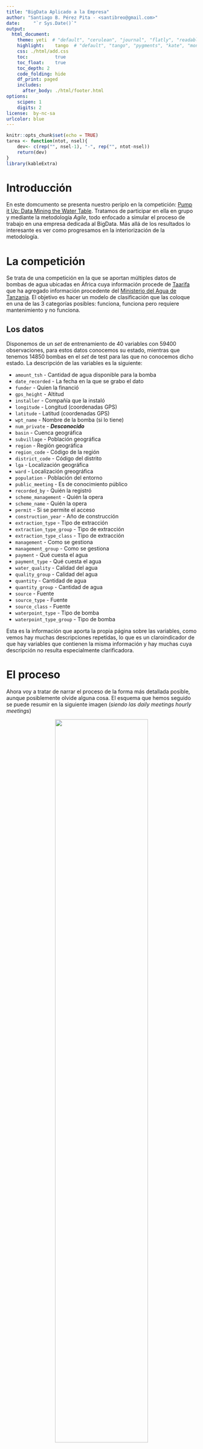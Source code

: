 ```yaml
---
title: "BigData Aplicado a la Empresa"
author: "Santiago B. Pérez Pita - <santibreo@gmail.com>"
date:     "`r Sys.Date()`"
output:
  html_document: 
    theme: yeti  # "default", "cerulean", "journal", "flatly", "readable", "spacelab", "united", "cosmo", "lumen", "paper", "sandstone", "simplex", "yeti"
    highlight:    tango  # "default", "tango", "pygments", "kate", "monochrome", "espresso", "zenburn", "haddock", "textmate"
    css: ./html/add.css
    toc:          true
    toc_float:    true
    toc_depth: 2
    code_folding: hide
    df_print: paged
    includes:
      after_body: ./html/footer.html
options:
    scipen: 1
    digits: 2
license:  by-nc-sa
urlcolor: blue
---
```


```r
knitr::opts_chunk$set(echo = TRUE)
tarea <- function(ntot, nsel){
    dev<- c(rep("", nsel-1), "-", rep("", ntot-nsel))
    return(dev)
}
library(kableExtra)
```

# Introducción
En este domcumento se presenta nuestro periplo en la competición: [Pump it Up: Data Mining the Water Table](https://www.drivendata.org/competitions/7/pump-it-up-data-mining-the-water-table/).
Tratamos de participar en ella en grupo y mediante la metodología _Agile_, todo enfocado a simular el proceso de trabajo en una empresa dedicada al BigData. Más allá de los resultados lo interesante es ver como progresamos en la interiorización de la metodología.

# La competición
Se trata de una competición en la que se aportan múltiples datos de bombas de agua ubicadas en África cuya información procede de [Taarifa](http://taarifa.org/) que ha agregado información procedente del [Ministerio del Agua de Tanzania](http://maji.go.tz/). El objetivo es hacer un modelo de clasificación que las coloque en una de las 3 categorías posibles: funciona, funciona pero requiere mantenimiento y no funciona.

## Los datos
Disponemos de un _set_ de entrenamiento de 40 variables con 59400 observaciones, para estos datos conocemos su estado, mientras que tenemos 14850 bombas en el _set_ de test para las que no conocemos dicho estado.
La descripción de las variables es la siguiente:

+ `amount_tsh` - Cantidad de agua disponible para la bomba
+ `date_recorded` - La fecha en la que se grabo el dato
+ `funder` - Quien la financió
+ `gps_height` - Altitud
+ `installer` - Compañía que la instaló
+ `longitude` - Longitud (coordenadas GPS)
+ `latitude` - Latitud (coordenadas GPS)
+ `wpt_name` - Nombre de la bomba (si lo tiene)
+ `num_private` - **_Desconocido_**
+ `basin` - Cuenca geográfica
+ `subvillage` - Población geográfica
+ `region` - Región geográfica
+ `region_code` - Código de la región
+ `district_code` - Código del distrito
+ `lga` - Localización geográfica
+ `ward` - Localización greográfica
+ `population` - Población del entorno
+ `public_meeting` - Es de conocimiento público
+ `recorded_by` - Quién la registró
+ `scheme_management` - Quién la opera
+ `scheme_name` - Quién la opera
+ `permit` - Si se permite el acceso
+ `construction_year` - Año de construcción
+ `extraction_type` - Tipo de extracción
+ `extraction_type_group` - Tipo de extracción
+ `extraction_type_class` - Tipo de extracción
+ `management` - Como se gestiona
+ `management_group` - Como se gestiona
+ `payment` - Qué cuesta el agua
+ `payment_type` - Qué cuesta el agua
+ `water_quality` - Calidad del agua
+ `quality_group` - Calidad del agua
+ `quantity` - Cantidad de agua
+ `quantity_group` - Cantidad de agua
+ `source` - Fuente
+ `source_type` - Fuente
+ `source_class` - Fuente
+ `waterpoint_type` - Tipo de bomba
+ `waterpoint_type_group` - Tipo de bomba

Esta es la información que aporta la propia página sobre las variables, como vemos hay muchas descripciones repetidas, lo que es un claroindicador de que hay variables que contienen la misma información y hay muchas cuya descripción no resulta especialmente clarificadora.

# El proceso
Ahora voy a tratar de narrar el proceso de la forma más detallada posible, aunque posiblemente olvide alguna cosa. El esquema que hemos seguido se puede resumir en la siguiente imagen (*siendo las daily meetings hourly meetings*)

<center>
<img src="./img/agile.jpg" width="70%">
<figcaption>Esquema de trabajo Agile</figcaption>
</center>

## Backlog
Lo primero que hicimos fue elaborar un *Backlog* con las tareas que queríamos acometer, y repartirnoslas. Su aspecto inicial era el siguiente:
```r
tareas<- c("Análisis", "Conteo de valores",
           "Eliminación de missings", "Escalado", "Importacia variables",
           "Transformación", "Interacciones", "Variables nuevas",
           "Random Forest", "GBM", "SVM")

dt<- data.frame(row.names=tareas,
                Santi = tarea(length(tareas), 1),
                Javier = tarea(length(tareas), 3),
                Ester = tarea(length(tareas), 5),
                Bea = tarea(length(tareas), 4)
)
   
kable(dt,  align = "c") %>%
  kable_styling("striped", full_width = F) %>%
  pack_rows("Datos", 1, 8) %>%
    pack_rows("Modelos", 9, 11)
```

## Análisis de datos
Lo primero que hicimos fue extraer las características de los datos, separando las variables categóricas, las numéricas y las lógicas, luego procedimos a un análisis pormenorizado de cada una. Sobre las características generales de las variables nos quedo la siguiente tabla:
```r
# 0. Libraries
library(data.table)
library(psych)
library(dplyr)

# 1. Load data ----
datTrain<- as.data.frame(fread("rawTrain.csv"))
datTest<- as.data.frame(fread("rawTest.csv"))
datTotal<- rbind(datTrain, datTest)
# Data dimension
dim(datTrain)
dim(datTest)
# Objective variable
datY<- as.data.frame(fread("rawTrain_y.csv"))

# 1.1 Data analysis ----
# Variable class
varDescription<- as.data.frame(sapply(datTotal, class))
colnames(varDescription)<- "clase"
varDescription$name<- row.names(varDescription)
row.names(varDescription)<- seq(1, nrow(varDescription))
varDescription$n_NANs<- sapply(datTotal, function(x) sum(is.na(x)))
varDescription<- varDescription[,c(2,1,3)]

# 1.1.1 Categoric variables ----
datTotal_cha<- datTotal[, varDescription$clase == 'character']
datTotal_cha<- as.data.frame(sapply(datTotal_cha, as.factor))
varFac<- names(datTotal_cha)
aux<- as.data.frame(t(datTotal_cha %>%
                          summarise_all(funs(n_distinct(.)))))
aux$name<- row.names(aux)
varDescription$n_CATs<- left_join(varDescription, aux)$V1

# 1.1.2 Numeric variables ----
datTotal_num<- datTotal[, varDescription$clase %in% c('numeric', 'integer')]
datTotal_num<- as.data.frame(sapply(datTotal_num, as.numeric))
varNum<- names(datTotal_num)
aux<- as.data.frame(psych::describe(datTotal_num))
aux$vars<- NULL
aux$n<- NULL
aux$name<- row.names(aux)
varDescription<- left_join(varDescription, aux)

# 1.1.3 Logical variables
datTotal_boo<- datTotal[, varDescription$clase %in% 'logical']
varBoo<- names(datTotal_boo)
# Stupid but useful columns
varDescription$is_Fac<- varDescription$name %in% varFac
varDescription$is_Num<- varDescription$name %in% varNum
varDescription$is_Boo<- varDescription$name %in% varBoo
varResume<- varDescription[order(varDescription$n_NANs, varDescription$clase),
                           c(1,2,3,4,5,7,10,11,6)]
treat<- c("amount_tsh", "date_recorded", "funder",
          "installer", "wpt_name", "subvillage", 
          "lga", "ward", "public_meeting", "recorded_by", 
          "scheme_name", "permit", "construction_year",
          "payment", "payment_type")
varResume$Tratamiento<- if_else(varResume$name %in% treat, "SI", "NO")
# 1.2 Save tipified data ----
datTotal<- cbind(datTotal_cha, datTotal_num, datTotal_boo)
datTotal$recorded_by<- NULL
saveRDS(datTotal, "./dat/datTotal")
saveRDS(cbind(datY, datTotal[c(1:nrow(datTrain)),]), "./dat/datTrain")
saveRDS(datTotal[c((nrow(datTrain)+1):nrow(datTotal)),], "./dat/datTest")

# 1.3 Limpieza alto nivel ---
datZero<- datTotal[,varResume$name[varResume$Tratamiento=="NO"]]
saveRDS(datZero, "./dat/datZero")
```

```r
dt<- readRDS("./dat/varResume_0")
kable(dt,  align = "c", digits = c(2,2), row.names=FALSE) %>%
  kable_styling("striped", full_width = F) %>%
  pack_rows("Categóricas", 1, 28) %>%
    pack_rows("Numéricas", 29, 38) %>%
    pack_rows("Logicas / Binarias", 39, 40)
```

Así podemos ver de una forma bastante cómoda las categorías de las variables y sus características principales (número de _missing_, número de categorías, principales medidas de las numéricas y si requiere tratamiento). 
Para rellenar la columna `Tratamiento` hemos tomado en consideración únicamente si aparecían valores ilógicos, si presentaba demasiadas categorías, si hay patrones extraños y si presenta _missings_.
De esta forma hemos notado los siguientes aspectos a resaltar:

+ `amount_tsh`: Presenta un rango muy amplio para su media. 
+ `date_recorded`: Debe ser tratada como fecha, extrayendo la información relevante.
+ `gps_height`: Pesenta un mínimo negartivo, aunque podría ser válido, combiene cotejar.
+ `wpt_name`: 45684 categorías sin _missings_, posiblemente las bombas sin nombre sean cadenas de caracteres vacías.
+ `num_private`: Enteros centrados con media y mediana próximas a cero y un máximo de 1760. No obtenemos pistas de su significado.
+ `recorded_by`: Una única categoría, luego se puede eliminar.
+ `construction_year`: Contiene ceros, que probablemente debieran ser _missings_.
+ `payment` y `payment_type`: Presentan el mismo número de categorías, podrían ser redundantes.

## 1º _Sprint_ - H2O AutoML
Una vez tenemos una imagen descriptiva, aunque aún sea a escasa profundidad, del estado de los datos, lo primero que queremos es disponer de un modelo que nos sirve como _benchmark_, es decir, a partir del cual tratemos de mejorar nuestra capacidad predictiva.

Para definir este modelo lo primero que hemos hecho es seleccionar de los datos únicamente las variables que hemos encontrado que no requerían tratamiento y depués hemos usado la librería de _Machine Learning_ automático `h2o`, en su versión gratuita. A esta librería basta con alimentarla con un _set_ de datos, y tiempo, nosotros la hemos dejado 8000 segundos (~ 2 horas) y nos ha devuelto la siguiente tabla, en la que se muestran los algoritmos que ha probado y las métricas que ha ido obteniendo.
```r
# 1. Load data ----
datZero<- readRDS("./dat/datZero")
datY<- as.data.frame(fread("./dat/rawTrain_y.csv"))
submiss<- as.data.frame(fread("./dat/SubmissionFormat.csv")) 
datTrain<- inner_join(datZero, datY)
datTest<- datZero[datZero$id %in% submiss$id,]
str(datTrain)
datTrain$status_group<- as.factor(datTrain$status_group)

# 2. Model ----
# H20 model to use as a bechmark
h2o.init(nthreads=-1)
train<- as.h2o(datTrain, destination_frame = "datTrain.hex")
y<- "status_group"
x<- colnames(datZero)

aml<- h2o.automl(x=x, y=y,
                 training_frame = train,
                 max_runtime_secs = 8000,
                 stopping_metric = "missclassification",
                 nfolds = 5,
                 exclude_algos = c('DeepLearning', 'StackedEnsemble'),
                 seed = 1)

# 2.1 Model metrics ----
lb <- aml@leaderboard
print(lb, n=nrow(lb))
# Save the model
saveRDS(aml, "./mod/h2o_base")

# 3. Prediction ----
mod<- readRDS("./mod/h2o_base")
test<- as.h2o(datTest, destination_frame = "datTest.hex")
predicted<- as.data.frame(h2o.predict(mod@leader, test))
pred<- data.frame(id=datTest$id,
                  status_group = predicted$predict)
# Write submission
fwrite(pred, "./sub/V01_h2o_base")
```

```r
library(data.table)
dt<- as.data.frame(fread("./dat/h2oLB.csv"))
kable(dt,  align = "c", digits = c(2,2), row.names=FALSE) %>%
  kable_styling("striped", full_width = F)
```

Como podemos ver no hay mucha variedad, los algoritmos ganadores son prácticamente todos modelos de *Gradient Boosting*, salvo algunos casos de _Random Forest_.

En general estos son los modelos que, ya nos han contado, suelen ganar en [Kaggle](https://www.kaggle.com/) así que tampoco nos sorprende. Lo siguiente que haremos será establecer la precisión sobre el _set_ de test de este modelo como punto de partida, y a partir de ella trata de mejorar.

<center>
<img src="./img/V01_score.png" width="50%">
<figcaption>Puntuación modelo H2O</figcaption>
</center>
<br>
La puntuación obtenida resultó ser: **_78'02%_**, la cual es más que aceptable para el esfuerzo realizado. Ahora bien, si el día de mañana queremos ganarnos el pan tenemos que mejorarla.

## 2º _Sprint_ - _Random Forest_
Aún en este _sprint_ vamos a dejar los datos como los tenemos, y vamos a probar un modelo de _random forest_ realizado con la librería `ranger`. Sabemos de otras librerías a nuestra disposición, pero `ranger` se impone por su velocidad y facilidad de uso. Como de momento no vamos a manipular los datos el código es esencialmente idéntico.
```r
# 1. Load data ----
datZero<- readRDS("./dat/datZero")
datY<- as.data.frame(fread("./dat/rawTrain_y.csv"))
submiss<- as.data.frame(fread("./dat/SubmissionFormat.csv")) 
datTrain<- inner_join(datZero, datY)
datTest<- datZero[datZero$id %in% submiss$id,]
datTrain$status_group<- as.factor(datTrain$status_group)

# 2. Model ----
frml<- as.formula(paste("status_group ~", paste(names(datZero), collapse="+")))

set.seed(1234)
my_mod<- ranger(frml,
                data = datTrain,
                importance = "impurity")

# 2.1 Model Metrics
# Importancia de las variables
aux<- as.data.frame(my_mod$variable.importance)
aux$id<- rownames(aux)
rownames(aux)<- seq(1, nrow(aux))
aux$importance<- aux[,1]
aux[,1]<- NULL
ggplot(data=aux, aes(x=id, y=importance))+
    geom_bar(stat="identity", color="black", fill="lightblue2", show.legend = FALSE, alpha=0.5) +
    scale_x_discrete(limits=aux$id[order(aux$importance)]) +
    coord_flip() + ggtitle("Importancia de las variables")
# Matriz de confusión
aux<- as.data.frame(my_mod$confusion.matrix)
ggplot(data=aux, aes(x=predicted, y=Freq, fill=true))+
    geom_bar(stat="identity", color="black", show.legend = TRUE, alpha=0.5) +
    scale_x_discrete(limits=unique(aux$predicted[order(aux$Freq)])) +
    coord_flip() + ggtitle("Matriz de confusión")
# Error en la predicción
my_mod$prediction.error

# Save the model
saveRDS(my_mod, "./mod/V02_ranger")

# 3. Prediction ----
mod<- readRDS("./mod/V02_ranger")
predicted<- predict(mod, datTest)
pred<- data.frame(id=datTest$id,
                  status_group = predicted$predictions)
# Write submission
fwrite(pred, "./sub/V02_ranger_base")
```

Con este modelo ya aprovechamos para investigar algunas cosas importantes. Lo primero era incorporar las variables, al menos aquellas que incorporásemos al modelo, al consultar esta información pudimos ver lo siguiente:
<center>
<img src="./img/V02_ranger_varimp.png" width="100%">
</center>
<br>

En el gráfico de las variables notamos en primer lugar la relevancia de las variables de localización, incluida la altitud, y llamaba la atención también el bajo lugar que ocupaban la calidad del agua o la fuente. Como esperábamos la población o y la región tienen una significación elevada, mientras que `num_private` presenta una relevancia ínfima, en cualquier entorno de producción y dado que desconocemos su origen y su significado, lo lógico sería deshacernos directamente de ella.

Por otro lado, vimos, y nos va a servir para mostrar cómo de balanceadas están nuestras clases, la matriz de confusión del modelo de la siguiente forma:
<center>
<img src="./img/V02_confmat.png" width="100%">
</center>
<br>

Lo interesante de ver la matriz de confusión así es que puedes ver, además de cuantas observaciones hay por cada clase objetivo, lo que es clave para el desarrollo de modelos, que clases está confundiendo entre sí. Podemos ver como claramente le resulta algo más dificil (contra todo pronóstico) diferenciar `functional` que `non functional` de `functional needs repair`. Esto nos dió la idea de probar a agrupar las clases, y hacer dos modelos de clasificación binaria, lo que fue a parar al _backlog_.

Finalmente, como no podía ser de otra forma, subimos las predicciones y obtuvimos:
<center>
<img src="./img/V02_score.png" width="50%">
<figcaption>Puntuación ranger base</figcaption>
</center>
<br>

Un _**80'33%**_ lo que mejora el resultado del modelo anterior y nos permite pensar que al AutoML le queda camino por recorrer, ya que nosotros no hemos aún tocado los datos.

## 3º _Sprint_ - Resolviendo sospechas
Llegado este punto le echamos un ojo a las variables para ver cuales de nuestras sospechas eran ciertas. Lo que hemos observado es que efectivamente `payment` y `payment_type` contenían las mismas categorías, así que he eliminado una de ellas. `construction_year` presenta 55 valores, muy polarizados, siendo más o menos el 30% de sus valores ceros, teniendo muchos agrupados en torno a los 2000 pero también algunos en medio, así que he probado a generar una variable ternaria que vale 0 si `construction_year` es 0, 1 si es menor que 1800, y 2 en el resto de casos. Lo mismo ocurre con `num_private` y `amount_tsh` pero de forma más acusada (98% y 70% respectivamente) así que he procedido a generar binarias. He estudiado `wpt_name` pero sin llegar a ninguna conclusión en positivo ya que apenas el 5% de los datos valen `none` y finalmente de `date_recorded` he extraido el año y el mes como factores y el día como numérica. Con estas variables, incorporando en un caso las originales y en el otro las derivadas, voy a hacer nuevos árboles y en función de la importancia de las variables elegimos qué nos quedamos.
```r
# 0. Libraries
library(data.table)
library(dplyr)
library(ranger)
library(ggplot2)
library(gridExtra)
source("funciones.R")

# 1. Load data ----
datTotal<- readRDS("./dat/datTotal")
datY<- as.data.frame(fread("./dat/rawTrain_y.csv"))
submiss<- as.data.frame(fread("./dat/SubmissionFormat.csv")) 
datTrain<- inner_join(datTotal, datY)
datTest<- datTotal[datTotal$id %in% submiss$id,]
datTrain$status_group<- as.factor(datTrain$status_group)

# 1.1 Solve our questions ----
# Have payment and pyment_tupe the same info?
aux<- as.data.frame(datTotal %>%
                  group_by(payment_type) %>% 
                  summarise(count = n_distinct(payment))
)
saveRDS(aux, "./dat/payment")
datTotal$payment<- NULL

# How is construction_year distributed?
length(unique(datTotal$construction_year)) # SOlo 55
length(datTotal$construction_year[datTotal$construction_year == 0]) # 1/3 son 0
myDistPlot(datTrain, "construction_year", "status_group", "construction_year - Dist")
datTotal$const_year_bin<- as.factor(ifelse(datTotal$construction_year ==0, 0,
                                           ifelse(datTotal$construction_year<1800, 1, 2)))

# How is num_private distributed?
length(unique(datTotal$num_private)) # SOlo 68
length(datTotal$num_private[datTotal$num_private == 0]) # 98,7% son 0
datTotal$num_private_bin<- as.factor(ifelse(datTotal$num_private == 0, 0, 1))

# What is wpt_name behaviour?
length(datTotal$wpt_name[datTotal$wpt_name == "none"]) # 5'98% son none
# Ni idea de qué hacer

# How is amount_tsh distributed?
length(unique(datTotal$amount_tsh)) # Solo 102
length(datTotal$amount_tsh[datTotal$amount_tsh == 0]) # 70,1% son 0
datTotal$amount_tsh_bin<- as.factor(ifelse(datTotal$amount_tsh == 0, 0, 1))

# Extract date info from date_recorded
datTotal$year_recorded <- as.factor(format(as.Date(datTotal$date_recorded), "%Y"))
datTotal$month_recorded <- as.factor(format(as.Date(datTotal$date_recorded), "%m"))
datTotal$day_recorded <- as.numeric(format(as.Date(datTotal$date_recorded), "%d"))

# 1.2 Update varResume ----
# Variable class
varDescription<- as.data.frame(sapply(datTotal, class))
colnames(varDescription)<- "clase"
varDescription$name<- row.names(varDescription)
varDescription$clase<- as.character(varDescription$clase)
row.names(varDescription)<- seq(1, nrow(varDescription))
varDescription$n_NANs<- sapply(datTotal, function(x) sum(is.na(x)))
varDescription<- varDescription[,c(2,1,3)]

# 1.2.1 Categoric variables ----
datTotal_cha<- datTotal[, varDescription$clase == "factor"]
datTotal_cha<- as.data.frame(sapply(datTotal_cha, as.factor))
varFac<- names(datTotal_cha)
aux<- as.data.frame(t(datTotal_cha %>%
                          summarise_all(funs(n_distinct(.)))))
aux$name<- row.names(aux)
varDescription$n_CATs<- left_join(varDescription, aux)$V1

# 1.2.2 Numeric variables ----
datTotal_num<- datTotal[, varDescription$clase %in% c('numeric', 'integer')]
datTotal_num<- as.data.frame(sapply(datTotal_num, as.numeric))
varNum<- names(datTotal_num)
aux<- as.data.frame(psych::describe(datTotal_num))
aux$vars<- NULL
aux$n<- NULL
aux$name<- row.names(aux)
varDescription<- left_join(varDescription, aux)

# 1.2.3 Logical variables
datTotal_boo<- datTotal[, varDescription$clase %in% 'logical']
varBoo<- names(datTotal_boo)

varResume<- varDescription[order(varDescription$n_NANs, varDescription$clase),
                           c(1,2,3,4,5,7,10,11,6)]
treat<- c("funder", "wpt_name",
          "installer", "subvillage",
          "region_code", "district_code",
          "lga", "ward", "public_meeting",
          "scheme_name", "permit")
varResume$Tratamiento<- if_else(varResume$name %in% treat, "SI", "NO")
saveRDS(varResume, "./dat/varResume")

# 1.3 New datasets ----
datNow<- datTotal[,varResume$name[varResume$Tratamiento=="NO"]]
datOne_sin<- datNow[,!(names(datNow) %in% c("construction_year", "date_recorded", "num_private",
                                            "amount_tsh"))]
datOne_con<- datNow[,!(names(datNow) %in% c("const_year_bin", "num_private_bin", "amount_tsh_bin",
                                            "year_recorded", "month_recorded", "day_recorded"))]

# 2. Models ----
datOne<- datOne_con
frml<- as.formula(paste("status_group ~", paste(names(datOne), collapse="+")))
datTrain<- inner_join(datOne, datY)
datTrain$status_group<- as.factor(datTrain$status_group)
datTest<- datOne[datOne$id %in% submiss$id,]
set.seed(1234)
my_mod_con<- ranger(frml,
                    data = datTrain,
                    importance = "impurity")

datOne<- datOne_sin
frml<- as.formula(paste("status_group ~", paste(names(datOne), collapse="+")))
datTrain<- inner_join(datOne, datY)
datTrain$status_group<- as.factor(datTrain$status_group)
datTest<- datOne[datOne$id %in% submiss$id,]
set.seed(1234)
my_mod_sin<- ranger(frml,
                    data = datTrain,
                    importance = "impurity")

# 2.1 Model Comparison ---- 
# Importancia de las variables
aux<- as.data.frame(my_mod_con$variable.importance)
aux$id<- rownames(aux)
rownames(aux)<- seq(1, nrow(aux))
aux$importance<- aux[,1]
aux[,1]<- NULL
p_con<- ggplot(data=aux, aes(x=id, y=importance))+
    geom_bar(stat="identity", color="black", fill="lightblue2", show.legend = FALSE, alpha=0.5) +
    scale_x_discrete(limits=aux$id[order(aux$importance)]) +
    coord_flip() + ggtitle("Importancia con originales")
aux<- as.data.frame(my_mod_sin$variable.importance)
aux$id<- rownames(aux)
rownames(aux)<- seq(1, nrow(aux))
aux$importance<- aux[,1]
aux[,1]<- NULL
p_sin<- ggplot(data=aux, aes(x=id, y=importance))+
    geom_bar(stat="identity", color="black", fill="lightblue2", show.legend = FALSE, alpha=0.5) +
    scale_x_discrete(limits=aux$id[order(aux$importance)]) +
    coord_flip() + ggtitle("Importancia con binarias")

grid.arrange(p_sin, p_con, ncol=2)
```

<center>
<img src="./img/V03_ranger_comp.png" width="110%">
</center>
<br>

A la vista de los gráficos creo que tiene sentido aplicar las transformaciones para `date_recorded`, `amount_tsh` y `num_private`, `construction_year` creo que la voy a incorporar como numérica ya que parece que así aporta mayor información. De acuerdo a estas decisiones elaboramos un último modelo para realizar las predicciones.

```r
# 2.2 Final Data ----
datOne<- datNow[,!(names(datOne) %in% c("const_year_bin", "num_private", "amount_tsh",
                                        "date_recorded"))]
saveRDS(datOne, "./dat/datOne")

# 2. Final Model ----
frml<- as.formula(paste("status_group ~", paste(names(datOne), collapse="+")))
datTrain<- inner_join(datOne, datY)
datTrain$status_group<- as.factor(datTrain$status_group)
datTest<- datOne[datOne$id %in% submiss$id,]
set.seed(1234)
my_mod<- ranger(frml,
                data = datTrain,
                importance = "impurity")

# Matriz de confusión
aux<- as.data.frame(my_mod$confusion.matrix)
ggplot(data=aux, aes(x=true, y=Freq, fill=predicted))+
    geom_bar(stat="identity", color="black", show.legend = TRUE, alpha=0.5) +
    scale_x_discrete(limits=unique(aux$predicted[order(aux$Freq)])) +
    coord_flip() + ggtitle("Matriz de confusion")

# Error en la predicción
my_mod$prediction.error

# Save the model
saveRDS(my_mod, "./mod/V03_ranger")

# 3. Prediction ----
mod<- readRDS("./mod/V03_ranger")
predicted<- predict(mod, datTest)
pred<- data.frame(id=datTest$id,
                  status_group = predicted$predictions)
# Write submission
fwrite(pred, "./sub/V03_ranger_one")
```

Con estos datos en los que incorporo la información de en torno al 75% de las variables, he obtenido una puntuación de _**81'89%**_ como muestra la imagen. Avanzamos consistentemente.
<center>
<img src="./img/V03_score.png" width="50%">
<figcaption>Puntuación ranger primeras transformaciones</figcaption>
</center>
<br>

## 4º _Sprint_ - Inputación de missings
A estas alturas nuestro conocimiento de las variables, presenta el siguiente aspecto:
```r
dt<- readRDS("./dat/varResume_1")
kable(dt,  align = "c", digits = c(2,2), row.names=FALSE) %>%
  kable_styling("striped", full_width = F) %>%
  pack_rows("Categóricas", 1, 31) %>%
    pack_rows("Numéricas", 32, 42) %>%
    pack_rows("Logicas / Binarias", 42, 44)
```

Y el plan en este _sprint_ es incorporar las variables binarias y las 2 numéricas que quedan por incorporar, para así dejar únicamente fuera del modelo las variables categóricas con muchas categorías, las cuales trataremos más adelante.

Como las variables lógicas son las únicas que incorporan datos _missing_ empezaremos por esto, y depués nos encargaremos de las numéricas. Lo primero es ver como se reparten las categorías objetivo entre las opciones de las variables:
```r
# 1. Load data ----
datTotal<- readRDS("./dat/datTotal")
datY<- as.data.frame(fread("./dat/rawTrain_y.csv"))
submiss<- as.data.frame(fread("./dat/SubmissionFormat.csv")) 
datTrain<- inner_join(datTotal, datY)
datTrain$status_group<- as.factor(datTrain$status_group)
datTest<- datTotal[datTotal$id %in% submiss$id,]

# 2.1 Watching logic vars distribution
aux<- datTrain[,c("public_meeting", "permit", "status_group")]
ggplot(data=aux)+
    geom_mosaic(aes(x=product(public_meeting, permit, status_group), fill=permit),
                na.rm=TRUE, offset = 0.04, divider=ddecker()) +
    theme_update(plot.title = element_text(size = 12, face = "bold", hjust = 0.5),
                 axis.text.x = element_text(angle = 30, hjust = 1)) +
    ggtitle("Mosaico public_meeting - permit") + 
    xlab("permit") +
    ylab("public_meeting")

print(aux %>%
          group_by(status_group, permit, public_meeting) %>%
          summarise(N = n()) %>% 
          mutate(freq = N / sum(N)),
      n=27)

print(aux %>%
          group_by(status_group, public_meeting, permit) %>%
          summarise(N = n()) %>% 
          mutate(freq = N / sum(N)),
      n=27)
print(aux %>%
          group_by(public_meeting, permit) %>%
          summarise(N = n()) %>% 
          mutate(freq = N / sum(N)))
```
<center>
<img src="./img/varlogic_mosaic.png" width="100%">
</center>
<br>

Vemos que el reparto en `public_meeting` difiere muy poco, 7% de observaciones son `functional` son `r FALSE` y un 88% `r TRUE`, para `functional needs repair` la relación es 10% - 86% y para `non functional` 11% - 82%. Para `permit` tampoco hay grandes diferencias, en `functional` 28% - 67%, en `functional needs repair` 30% - 63% y en `non functional` 31% - 64% (las relaciones siempre son `r FALSE` - `r TRUE`); el resto son _missings_. 

Para inputar los valores _missings_ hemos usado un procedimiento de cierta complejidad, así que lo explico únicamente para `permit` ya que para `public_meeting` lo repetimos. Primero vimos como se distribuían las variables numéricas más relevantes con respecto a 
la variable que queremos inputar, obteniendo gráficos del siguiente estilo:
```r
# Input missing values
p1<- myBoxPlot(datTrain, "permit", "longitude", "status_group", "Longitud - permit", FALSE)
p2<- myBoxPlot(datTrain, "permit", "latitude", "status_group", "Latitud - permit", FALSE)
p3<- myBoxPlot(datTrain, "permit", "gps_height", "status_group", "Altitud - permit", TRUE)
grid.arrange(p1, p2, p3, ncol=3, widths=c(1,1,1.75))
datTotal<- fillMissCat(datTotal, "permit", "latitude", 15)

p1<- myBoxPlot(datTrain, "public_meeting", "longitude", "status_group", "Longitud - public_meeting",
               FALSE)
p2<- myBoxPlot(datTrain, "public_meeting", "latitude", "status_group", "Latitud - public_meeting",
               FALSE)
p3<- myBoxPlot(datTrain, "public_meeting", "gps_height", "status_group", "Altitud - public_meeting",
               TRUE)
grid.arrange(p1, p2, p3, ncol=3, widths=c(1,1,1.75))
datTotal<- fillMissCat(datTotal, "public_meeting", "latitude", 15)
summary(datTotal)
```
<center>
<img src="./img/permit_input.png" width="100%">
</center>
<br>

Hemos mirado cual de ellas es la que parece discriminar mejor las categorías `r TRUE` y `r FALSE` conservando información de la variable objetivo. Hemos generado una función que divide esta variable numérica en `n` grupos (haciendo cortes) y para cada grupo calcula la frecuencia acumulada de categorías, calcula el grupo al que pertenece cada valor _missing_ en los datos y le asigna un valor aleatorio (uniforme entre 0 y 1), finalmente reemplaza el missing por el valor que correspondería a una frecuencia representada por el aleatorio dentro del grupo. De esta forma se conserva la distribución de categorías y se asocia a cada dato _missing_ un valor similar al de las observaciones con valores de la variable numérica similares.

En nuestro caso hemos usado para inputar tanto en `permit` como en `public_meeting` la variable `latitude` y hemos visto que las frecuencias relativas de verdaderos y falsos se conservaban. 

Ahora vamos a ocuparnos de las últimas dos variables numéricas que no hemos incorporado y que son `region_code` y `district_code` primero miramos si `region` y `region_code` contienen la misma información y descrubrimos que es prácticamente la misma, únicamente unas pocas regiones como *Arusha*, *Lindi*, *Mtwara* y otras 4 contienen 2 o 3 `region_code` diferentes. Si hacemos lo mismo para `region_code` encontramos 6 códigos repetidos. Voy a incorporar `region_code` al modelo como está y dependiendo de como quede en cuanto a relevancia con respecto a `region` tomaremos una decisión.
```r
# What to do with numeric variables
# region_code
print(datTotal %>%
          group_by(region) %>% 
          summarise(count = n_distinct(region_code)) %>%
          filter(count > 1),
      n=21)

print(datTotal %>%
          group_by(region_code) %>% 
          summarise(count = n_distinct(region)) %>% 
          filter(count > 1),
      n=27)
# district_code
print(datTotal %>%
          group_by(subvillage) %>% 
          summarise(count = n_distinct(district_code)) %>% 
          filter(count > 1),
      n=27)

print(datTotal %>%
          group_by(district_code) %>% 
          summarise(count = n_distinct(subvillage)) %>% 
          filter(count > 1),
      n=27)

# 2.3 Add new variables ----
# Códigos por región - factor
code_by_region<- as.data.frame(datTotal %>%
                                   group_by(region) %>% 
                                   summarise(count = n_distinct(region_code))
)
datTotal$regcode_by_region<- as.factor(
    code_by_region$count[match(datTotal$region,code_by_region$region)]
)
# Regiones por código - factor
region_by_code<- as.data.frame(datTotal %>%
                                   group_by(region_code) %>% 
                                   summarise(count = n_distinct(region))
)
datTotal$region_by_regcode<- as.factor(
    ifelse(
        region_by_code$count[match(datTotal$region_code, region_by_code$region_code)] < 2,
        0,1
    )
)
# Distritos por pueblo - factor
code_by_subv<- as.data.frame(datTotal %>%
                                 group_by(subvillage) %>% 
                                 summarise(count = n_distinct(district_code))
)
datTotal$distcode_by_subv<- as.factor(
    code_by_subv$count[match(datTotal$subvillage,code_by_subv$subvillage)]
)
# Pueblos por distrito - numérica
subv_by_code<- as.data.frame(datTotal %>%
                                 group_by(district_code) %>% 
                                 summarise(count = n_distinct(subvillage))
)
datTotal$subv_by_distcode<- subv_by_code$count[
    match(datTotal$district_code,subv_by_code$district_code)
    ]
```

Para la variable `district_code` vamos a ver si está relacionada con `subvillage`. Hemos encontrado que el número de `district_code` por `subvillage` no es elevado (no es raro, hay muchísimas `subvillage`), sin embargo, al tratar de hacerlo al revés hemos encontrado el número de `subvillage` por `district_code` si es elevado. Esto ha despertado la idea de incorporar estas 4 nuevas variables, 3 de ellas como factores:

* `regcode_by_region`: Número de `region_code` distintos por `region` (factor).
* `region_by_regcode`: Número de `region` distintos por `region_code` (binaria).
* `distcode_by_subv`: Número de `district_code` distintos por `subvillage` (factor).
* `subv_by_distcode`: Número de `subvillage` diferentes por `district_code` (numérica).

Tras todo este proceso podemos ver como queda nuestra tabla de variables:
```r
dt<- readRDS("./dat/varResume_2")
kable(dt,  align = "c", digits = c(2,2), row.names=FALSE) %>%
  kable_styling("striped", full_width = F) %>%
  pack_rows("Categóricas", 1, 34) %>%
    pack_rows("Numéricas", 35, 44)
```

Ya solo nos quedan por tratar las variables que presentan categorías en exceso. No podemos eludir que no hemos tratado los falsos _missing_, que hay en variables como las geográficas, que presentan multitud de ceros, y muchas otras, cuyas distribuciones hacen pensar que ocurre cosa similar. No obstante estamos en una simulación de **_Agile_** con _sprints_ cortos, y a ese nivel de análisis probablemente no lleguemos (al fin y al cabo esto han sido 10 horas, más alguna otra que le hemos echado en casa (algunas muchas)). Dicho esto, como ya viene siendo costumbre, incorporamos todas las variables marcadas como que no requieren tratamiento y procedemos a hacer un modelo.

Es interesante mirar como quedan dispuestas por importancia las variables, para cotejar que las nuevas que hemos creado no son inútiles, y efectivamente las que relacionan el código de distrito con `subvillage` se sitúan en la zona central de la tabla, sin embargo, las que relacionan `region` y `region_code` aparecen a la cola, no obstante, como mejoran bastante con respecto a la importancia de `num_private`, las vamos a dejar. 
```r
# 1.3 New datasets ----
datTwo<- datTotal[,varResume$name[varResume$Tratamiento=="NO"]]

# 3. Models ----
frml<- as.formula(paste("status_group ~", paste(names(datTwo), collapse="+")))
datTrain<- inner_join(datTwo, datY)
datTrain$status_group<- as.factor(datTrain$status_group)
datTest<- datTwo[datTwo$id %in% submiss$id,]
set.seed(1234)
my_mod<- ranger(frml,
                data = datTrain,
                importance = "impurity")
# Importancia de las variables
aux<- as.data.frame(my_mod$variable.importance)
aux$id<- rownames(aux)
rownames(aux)<- seq(1, nrow(aux))
aux$importance<- aux[,1]
aux[,1]<- NULL
impo<- ggplot(data=aux, aes(x=id, y=importance))+
    geom_bar(stat="identity", color="black", fill="lightblue2", show.legend = FALSE, alpha=0.5) +
    scale_x_discrete(limits=aux$id[order(aux$importance)]) +
    coord_flip() + ggtitle("Importancia de las variables")

# Matriz de confusión
aux<- as.data.frame(my_mod$confusion.matrix)
conf<- ggplot(data=aux, aes(x=true, y=Freq, fill=predicted))+
    geom_bar(stat="identity", color="black", show.legend = FALSE, alpha=0.5) +
    scale_x_discrete(limits=unique(aux$predicted[order(aux$Freq)])) +
    ggtitle("Matriz de confusión")

grid.arrange(impo, conf, ncol=2, widths=c(1.3, 1))

# Error en la predicción
my_mod$prediction.error

# Save the model
saveRDS(my_mod, "./mod/V04_ranger")

# 3. Prediction ----
mod<- readRDS("./mod/V04_ranger")
predicted<- predict(mod, datTest)
pred<- data.frame(id=datTest$id,
                  status_group = predicted$predictions)
# Write submission
fwrite(pred, "./sub/V04_ranger_one.csv")
```
<center>
<img src="./img/V04_ranger_metrics.png" width="100%">
</center>
<br>

A la vista de la matriz de confusión y del promedio de error en las predicciones, no he visto mejoras sustanciales con respecto al modelo anterior, hacemos la _submission_ pertinente y nos encontramos:
<center>
<img src="./img/V04_score.png" width="50%">
<figcaption>Puntuación ranger medio</figcaption>
</center>
<br>

Un _**81'74%**_ como temíamos estamos rebotando contra el techo del 82%.

## 5º Sprint - Categoría por frecuencia
En este sprint únicamente reemplazamos las variables categóricas con exceso de categorías por sus frecuencias y procedimos a la predicción. Se trata del primer modelo que incorpora todas las variables, y solo por el placer de verlo vamos a mostrar una última vez la tabla con las características de las variables, tal y como ha quedado a partir de ahora:
```r
# 0. Libraries
library(data.table)
library(dplyr)
library(ranger)
library(ggplot2)
library(ggmosaic)
library(gridExtra)
source("funciones.R")

# 1. Load data ----
datTotal<- readRDS("./dat/datTotal_2")
datY<- as.data.frame(fread("./dat/rawTrain_y.csv"))
submiss<- as.data.frame(fread("./dat/SubmissionFormat.csv")) 
datTrain<- inner_join(datTotal, datY)
datTrain$status_group<- as.factor(datTrain$status_group)
datTest<- datTotal[datTotal$id %in% submiss$id,]

# 2. Replace factors with too much levels for it's absolute frequency ----
varResume<- readRDS("./dat/varResume_2")
treat_cols<- varResume$name[varResume$Tratamiento=="SI"]
for(col in treat_cols){
    cat_count<- as.data.frame(datTotal %>%
                                  group_by(!!sym(col)) %>% 
                                  summarise(count = n_distinct(id))
    )
    datTotal[[col]]<- as.numeric(cat_count$count[match(datTotal[[col]],cat_count[[col]])])    
}

# 2.1 Update varResume ----
# Variable class
varDescription<- as.data.frame(sapply(datTotal, class))
colnames(varDescription)<- "clase"
varDescription$name<- row.names(varDescription)
varDescription$clase<- as.character(varDescription$clase)
row.names(varDescription)<- seq(1, nrow(varDescription))
varDescription$n_NANs<- sapply(datTotal, function(x) sum(is.na(x)))
varDescription<- varDescription[,c(2,1,3)]

# 2.1.1 Categoric variables ----
datTotal_cha<- datTotal[, varDescription$clase == "factor"]
datTotal_cha<- as.data.frame(sapply(datTotal_cha, as.factor))
varFac<- names(datTotal_cha)
aux<- as.data.frame(t(datTotal_cha %>%
                          summarise_all(funs(n_distinct(.)))))
aux$name<- row.names(aux)
varDescription$n_CATs<- left_join(varDescription, aux)$V1

# 2.1.2 Numeric variables ----
datTotal_num<- datTotal[, varDescription$clase %in% c('numeric', 'integer')]
datTotal_num<- as.data.frame(sapply(datTotal_num, as.numeric))
varNum<- names(datTotal_num)
aux<- as.data.frame(psych::describe(datTotal_num))
aux$vars<- NULL
aux$n<- NULL
aux$name<- row.names(aux)
varDescription<- left_join(varDescription, aux)

# 2.1.3 Variables Resume ----
varResume<- varDescription[order(varDescription$n_CATs, decreasing=T),c(1,2,3,4,5,7,10,11,6)]
treat<- c()
varResume$Tratamiento<- if_else(varResume$name %in% treat, "SI", "NO")
saveRDS(varResume, "./dat/varResume_3")
saveRDS(datTotal, "./dat/datTotal_3")
```

```r
dt<- readRDS("./dat/varResume_3")
kable(dt,  align = "c", digits = c(2,2), row.names=FALSE) %>%
  kable_styling("striped", full_width = F) %>%
  pack_rows("Categóricas", 1, 34) %>%
    pack_rows("Numéricas", 35, 44)
```

Ya vemos que ha crecido el set de numéricas, con las 7 que quedaban por tratar en la tabla anterior. Tocaba ya realizar un modelo con el set completo y este ha sido el momento, el código  y las métricas han sido las siguientes:
```r
# 3. Models ----
frml<- as.formula(paste("status_group ~", paste(names(datTotal), collapse="+")))
datTrain<- inner_join(datTotal, datY)
datTrain$status_group<- as.factor(datTrain$status_group)
datTest<- datTotal[datTotal$id %in% submiss$id,]
set.seed(1234)
my_mod<- ranger(frml,
                data = datTrain,
                importance = "impurity")
# Importancia de las variables
aux<- as.data.frame(my_mod$variable.importance)
aux$id<- rownames(aux)
rownames(aux)<- seq(1, nrow(aux))
aux$importance<- aux[,1]
aux[,1]<- NULL
impo<- ggplot(data=aux, aes(x=id, y=importance))+
    geom_bar(stat="identity", color="black", fill="lightblue2", show.legend = FALSE, alpha=0.5) +
    scale_x_discrete(limits=aux$id[order(aux$importance)]) +
    coord_flip() + ggtitle("Importancia de las variables")

# Matriz de confusión
aux<- as.data.frame(my_mod$confusion.matrix)
conf<- ggplot(data=aux, aes(x=true, y=Freq, fill=predicted))+
    geom_bar(stat="identity", color="black", show.legend = FALSE, alpha=0.5) +
    scale_x_discrete(limits=unique(aux$predicted[order(aux$Freq)])) +
    ggtitle("Matriz de confusión")

grid.arrange(impo, conf, ncol=2, widths=c(1.3, 1))

# Error en la predicción
my_mod$prediction.error

# Save the model
saveRDS(my_mod, "./mod/V05_ranger")

# 3. Prediction ----
mod<- readRDS("./mod/V05_ranger")
predicted<- predict(mod, datTest)
pred<- data.frame(id=datTest$id,
                  status_group = predicted$predictions)
# Write submission
fwrite(pred, "./sub/V05_ranger_three.csv")
```
<center>
<img src="./img/V05_ranger_metrics.png" width="100%">
</center>
<br>

A la vista de la importancia de las variables hay hueco para la ilusión ya que 2 de las nuevas variables se sitúan a la cabeza mientras que varias aparecen también en la parte superior. Hora de subir las predicciones con cierta emoción y:
<center>
<img src="./img/V05_score.png" width="50%">
<figcaption>Puntuación ranger avanzado</figcaption>
</center>
<br>

¡Hemos roto el techo del 82%!, _**82'11%**_ parece una nota aceptable pero como dijo aquel: "lo peor será que cuando llegues querrás saber que hay más allá". Aún hay espacio entre nosotros y el 1.

## 6º Sprint - 2 a 2
Este _sprint_ fue más bien un impetú irrefrenable y poco fundado que una cosa pensada. El problema de __*Agile*__ es que parece más importante dar con un idea feliz, que avanzar por sendas seguras, aún así, como esto es un cuaderno de bitácora más que otra cosa, aquí se cuenta como tratamos de mejorar la puntuación mediante un modelo en dos etapas. En la primera distingue entre `non functional` y el resto, y de ese resto en la segunda te dice quien es `functional` y quien `functional needs repair` (los datos usados son los mismos del sprint anterior).
```r
# 0. Libraries
library(data.table)
library(dplyr)
library(ranger)
library(ggplot2)
library(ggmosaic)
library(gridExtra)
# library(klaR)
library(caret)
source("funciones.R")

# 1. Load data ----
datTotal<- readRDS("./dat/datTotal_3")
datY<- as.data.frame(fread("./dat/rawTrain_y.csv"))
datY_1<- data.frame(id = datY$id,
                   y = ifelse(datY$status_group == "non functional", "non functional", "other"))
datY_2<- data.frame(id = datY_1$id[which(datY_1$y == "other")],
                   y = ifelse(datY$status_group[which(datY_1$y == "other")] == "functional",
                              "functional", "functional needs repair"))
submiss<- as.data.frame(fread("./dat/SubmissionFormat.csv"))
datTrain_1<- inner_join(datTotal, datY_1)
datTrain_2<- inner_join(datTotal, datY_2)
datTrain_1$y<- as.factor(datTrain_1$y)
datTrain_2$y<- as.factor(datTrain_2$y)
datTest<- datTotal[datTotal$id %in% submiss$id,]

# 2. Models ----
# control<-trainControl(method = "LGOCV", p=0.8, number=5, savePredictions = "all",
#                       summaryFunction=twoClassSummary, classProbs=TRUE, returnResamp="all",
#                       verboseIter=FALSE)
# datTrain_1$y<- make.names(datTrain_1$y)
# mod_1<-train(y~., data = datTrain_1,
#              method="nb",
#              metric="ROC",
#              trControl = control
# )
# mod_info<- as.data.frame(mod_1$resample)
# mod_info<- drop_na(mod_info)
# saveRDS(model, paste("./mod/", "bayes", sep=""))

frml<- as.formula(paste("y ~", paste(names(datTotal), collapse="+")))
set.seed(1234)
# 2.1 First model ----
my_mod_1<- ranger(frml,
                  data = datTrain_1,
                  importance = "impurity")

# Importancia de las variables
aux<- as.data.frame(my_mod_1$variable.importance)
aux$id<- rownames(aux)
rownames(aux)<- seq(1, nrow(aux))
aux$importance<- aux[,1]
aux[,1]<- NULL
impo<- ggplot(data=aux, aes(x=id, y=importance))+
    geom_bar(stat="identity", color="black", fill="lightblue2", show.legend = FALSE, alpha=0.5) +
    scale_x_discrete(limits=aux$id[order(aux$importance)]) +
    coord_flip() +  ggtitle("Importancia de las variables")
# Matriz de confusión
aux<- as.data.frame(my_mod_1$confusion.matrix)
conf<- ggplot(data=aux, aes(x=true, y=Freq, fill=predicted))+
    geom_bar(stat="identity", color="black", show.legend = TRUE, alpha=0.5) +
    scale_x_discrete(limits=unique(aux$predicted[order(aux$Freq)])) +
    theme(legend.position="top") + ggtitle("Matriz de confusión")
grid.arrange(impo, conf, ncol=2, widths=c(1.3, 1))

# Error en la predicción
my_mod_1$prediction.error
# Save the model
saveRDS(my_mod_1, "./mod/V06_ranger_1")

# 2.2 Second model
my_mod_2<- ranger(frml,
                  data = datTrain_2,
                  importance = "impurity")

# Importancia de las variables
aux<- as.data.frame(my_mod_2$variable.importance)
aux$id<- rownames(aux)
rownames(aux)<- seq(1, nrow(aux))
aux$importance<- aux[,1]
aux[,1]<- NULL
impo<- ggplot(data=aux, aes(x=id, y=importance))+
    geom_bar(stat="identity", color="black", fill="lightblue2", show.legend = FALSE, alpha=0.5) +
    scale_x_discrete(limits=aux$id[order(aux$importance)]) +
    coord_flip() +  ggtitle("Importancia de las variables")
# Matriz de confusión
aux<- as.data.frame(my_mod_2$confusion.matrix)
conf<- ggplot(data=aux, aes(x=true, y=Freq, fill=predicted))+
    geom_bar(stat="identity", color="black", show.legend = TRUE, alpha=0.5) +
    scale_x_discrete(limits=unique(aux$predicted[order(aux$Freq)])) +
    theme(legend.position="top") + ggtitle("Matriz de confusión")
grid.arrange(impo, conf, ncol=2, widths=c(1.3, 1))

# Error en la predicción
my_mod_2$prediction.error
# Save the model
saveRDS(my_mod_2, "./mod/V06_ranger_2")

# 3. Prediction ----
mod<- readRDS("./mod/V06_ranger_1")
predicted<- predict(mod, datTest)
pred_1<- data.frame(id=datTest$id,
                    status_group = predicted$predictions)
datTest_2<- datTest[which(pred_1$status_group == "other"),]
mod<- readRDS("./mod/V06_ranger_2")
predicted<- predict(mod, datTest_2)
pred_2<- data.frame(id=datTest_2$id,
                    status_group = predicted$predictions)
aux<- rbind(pred_1[pred_1$status_group == "non functional",], pred_2)
pred<- inner_join(submiss, aux, by="id")[,c(1,3)]
pred$status_group<- pred$status_group.y
pred$status_group.y<- NULL

# Checkeo tontorrón
length(which(datTrain_1$y == "non functional"))/nrow(datTrain_1)
length(which(pred$status_group == "non functional"))/nrow(pred)

# Write submission
fwrite(pred, "./sub/V06_ranger_double.csv")
```

Lo interesante en este caso es ver si cambia la relevancia de las variables, las métricas de los modelos han sido:
<center>
<img src="./img/V06_1_metrics.png" width="100%">
<figcaption>Métricas del primer modelo</figcaption>
</center>
<center>
<img src="./img/V06_2_metrics.png" width="100%">
<figcaption>Métricas del segundo modelo</figcaption>
</center>
<br>

Ya vemos que en cada caso importan unas variables y no otras. En general la clasificación entre dos clases es bastante mejor, ya que el error en las predicciones ha decrecido sustancialmente así que me dirijo a realizar un nuevo intento y obtengo:
<center>
<img src="./img/V06_score.png" width="50%">
<figcaption>Puntuación modelo en 2 etapas</figcaption>
</center>
<br>

Hemos vuelto a superar nuestra nota, un **_82'22%_** ya acariciamos el techo del *Leaderboard*. ¿Dará tiempo a un último intento?...

## 7º Sprint - Ensamblado

# Conclusiones
Ha sido una experiencia muy estimulante la de entrar en una competición de estas con la metodología que está más en boga y compitiendo entre nosotros. Enhorabuena Carlos porque eres capaz de transmitir todo lo que nos queda por aprender (yo al empezar el máster desconocía totalmente Vim y R y mucho de la parte teórica) y lo divertido que puede llegar a ser dedicarse a esto.

Si te estás preguntando que ha pasado en el grupo, o por qué las entregas (al menos la mía) son personales, pregúntame y te escribo un correo, pero no seré yo quien saque el tema.

¡Muchas gracias!

```r

```


```r

```

```r

```
```r

```

```r

```
```r

```

```r

```
```r

```

```r

```
```r

```

```r

```
```r

```

```r

```
```r

```


